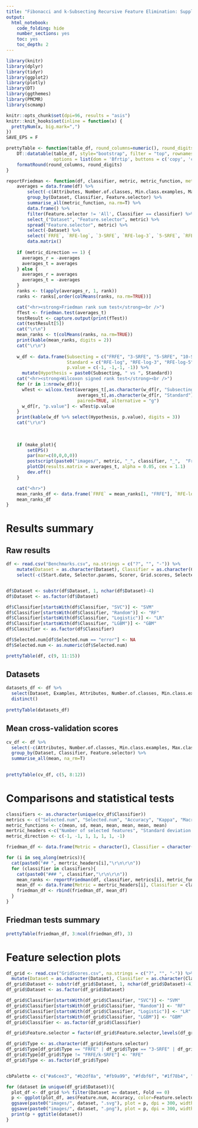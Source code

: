 ```yaml
---
title: "Fibonacci and k-Subsecting Recursive Feature Elimination: Supplement"
output: 
  html_notebook: 
    code_folding: hide
    number_sections: yes
    toc: yes
    toc_depth: 2
---
```


```r
library(knitr)
library(dplyr)
library(tidyr)
library(ggplot2)
library(plotly)
library(DT)
library(ggthemes)
library(PMCMR)
library(scmamp)

knitr::opts_chunk$set(dpi=96, results = "asis")
knitr::knit_hooks$set(inline = function(x) {
  prettyNum(x, big.mark=",")
})
SAVE_EPS = F
```

```r
prettyTable <- function(table_df, round_columns=numeric(), round_digits=3, make_plot=T) {
    DT::datatable(table_df, style="bootstrap", filter = "top", rownames = FALSE, extensions = "Buttons",
                  options = list(dom = 'Bfrtip', buttons = c('copy', 'csv', 'excel', 'pdf', 'print'))) %>%
    formatRound(round_columns, round_digits)
}

reportFriedman <- function(df, classifier, metric, metric_function, metric_direction=1, make_plot = T){
    averages = data.frame(df) %>%
        select(-c(Attributes, Number.of.classes, Min.class.examples, Max.class.examples)) %>%
        group_by(Dataset, Classifier, Feature.selector) %>%
        summarise_all(metric_function, na.rm=T) %>%
        data.frame() %>%
        filter(Feature.selector != 'All', Classifier == classifier) %>%
        select_("Dataset", "Feature.selector", metric) %>%
        spread("Feature.selector", metric) %>%
        select(-Dataset) %>%
        select(`FRFE`, `RFE-log`, `3-SRFE`, `RFE-log-3`, `5-SRFE`, `RFE-log-5`, `10-SRFE`, `RFE-log-10`) %>%
        data.matrix()
    
    if (metric_direction == 1) {
      averages_r = -averages
      averages_t = averages
    } else {
      averages_r = averages
      averages_t = -averages
    }
    ranks <- t(apply(averages_r, 1, rank))
    ranks <- ranks[,order(colMeans(ranks, na.rm=TRUE))]

    cat("<hr><strong>Friedman rank sum test</strong><br />")
    fTest <- friedman.test(averages_t)
    testResult <- capture.output(print(fTest))
    cat(testResult[5])
    cat("\r\n")
    mean_ranks <- t(colMeans(ranks, na.rm=TRUE))
    print(kable(mean_ranks, digits = 2))
    cat("\r\n")
    
    w_df <- data.frame(Subsecting = c("FRFE", "3-SRFE", "5-SRFE", "10-SRFE"),
                       Standard = c("RFE-log", "RFE-log-3", "RFE-log-5", "RFE-log-10"), 
                       p.value = c(-1, -1,-1, -1)) %>%
      mutate(Hypothesis = paste0(Subsecting, " vs ", Standard))
    cat("<hr><strong>Wilcoxon signed rank test</strong><br />")
    for (r in 1:nrow(w_df)){
      wTest <- wilcox.test(averages_t[,as.character(w_df[r, "Subsecting"])],
                           averages_t[,as.character(w_df[r, "Standard"])],
                           paired=TRUE, alternative = "g")
      w_df[r, "p.value"] <- wTest$p.value
    }
    print(kable(w_df %>% select(Hypothesis, p.value), digits = 3))
    cat("\r\n")
    
    
    
    if (make_plot){
        setEPS()
        par(mar=c(0,0,0,0))
        postscript(paste0("images/", metric, "_", classifier, "_",  "Friedman.eps"), width = 7, height = 3.4)
        plotCD(results.matrix = averages_t, alpha = 0.05, cex = 1.1)
        dev.off()
    }

    cat("<hr>")
    mean_ranks_df <- data.frame(`FRFE` = mean_ranks[1, "FRFE"], `RFE-log` = mean_ranks[1, "RFE-log"], `3-SRFE` = mean_ranks[1, "3-SRFE"], `RFE-log-3` = mean_ranks[1, "RFE-log-3"], `5-SRFE` = mean_ranks[1, "5-SRFE"], `RFE-log-5` = mean_ranks[1, "RFE-log-5"], `10-SRFE` = mean_ranks[1, "10-SRFE"], `RFE-log-10` = mean_ranks[1, "RFE-log-10"], `p-value` = fTest$p.value)
    mean_ranks_df
}
```


# Results summary

## Raw results

```r
df <- read.csv("Benchmarks.csv", na.strings = c("?", "", "-")) %>%
    mutate(Dataset = as.character(Dataset), Classifier = as.character(Classifier), Selected.num = as.character(Selected.num)) %>%
    select(-c(Start.date, Selector.params, Scorer, Grid.scores, Selected.features))


df$Dataset <- substr(df$Dataset, 1, nchar(df$Dataset)-4)
df$Dataset <- as.factor(df$Dataset)

df$Classifier[startsWith(df$Classifier, "SVC")] <- "SVM"
df$Classifier[startsWith(df$Classifier, "Random")] <- "RF"
df$Classifier[startsWith(df$Classifier, "Logistic")] <- "LR"
df$Classifier[startsWith(df$Classifier, "LGBM")] <- "GBM"
df$Classifier <- as.factor(df$Classifier)

df$Selected.num[df$Selected.num == "error"] <- NA
df$Selected.num <- as.numeric(df$Selected.num)

prettyTable(df, c(9, 11:15))
```

## Datasets

```r
datasets_df <- df %>%
  select(Dataset, Examples, Attributes, Number.of.classes, Min.class.examples, Max.class.examples) %>%
  distinct()
  
prettyTable(datasets_df)
```

## Mean cross-validation scores

```r
cv_df <- df %>%
  select(-c(Attributes, Number.of.classes, Min.class.examples, Max.class.examples)) %>%
  group_by(Dataset, Classifier, Feature.selector) %>%
  summarise_all(mean, na_rm=T)
  

prettyTable(cv_df, c(5, 8:12))
```

# Comparisons and statistical tests {.tabset}

```r
classifiers <- as.character(unique(cv_df$Classifier))
metrics <- c("Selected.num", "Selected.num", "Accuracy", "Kappa", "Macro.recall", "G.mean", "Processing.time")
metric_functions <- c(mean, sd, mean, mean, mean, mean, mean)
mertric_headers <-c("Number of selected features", "Standard deviation of number of selected features", "Accuracy", "Kappa", "Macro recall", "G-mean", "Processing time")
metric_direction <- c(-1, -1, 1, 1, 1, 1, -1)

friedman_df <- data.frame(Metric = character(), Classifier = character(), `FRFE` = numeric(), `RFE-log` = numeric(), `3-SRFE` = numeric(), `RFE-log-3` = numeric(), `5-SRFE` = numeric(), `RFE-log-5` = numeric(), `10-SRFE` = numeric(), `RFE-log-10` = numeric(), `p-value` = numeric())

for (i in seq_along(metrics)){
  cat(paste0("## ", mertric_headers[i],"\r\n\r\n"))
  for (classifier in classifiers){
    cat(paste0("### ", classifier,"\r\n\r\n"))
    mean_ranks <- reportFriedman(df, classifier, metrics[i], metric_functions[i], metric_direction[i], make_plot = F)
    mean_df <- data.frame(Metric = mertric_headers[i], Classifier = classifier, `FRFE` = mean_ranks$FRFE, `RFE-log` = mean_ranks$RFE.log, `3-SRFE` = mean_ranks$X3.SRFE, `RFE-log-3` = mean_ranks$RFE.log.3, `5-SRFE` = mean_ranks$X5.SRFE, `RFE-log-5` = mean_ranks$RFE.log.5, `10-SRFE` = mean_ranks$X10.SRFE, `RFE-log-10` = mean_ranks$RFE.log.10, `p-value` = mean_ranks$p.value)
    friedman_df <- rbind(friedman_df, mean_df)
  }
}

```

## Friedman tests summary

```r
prettyTable(friedman_df, 3:ncol(friedman_df), 3)
```


# Feature selection plots

```r
df_grid <- read.csv("GridScores.csv", na.strings = c("?", "", "-")) %>% 
  mutate(Dataset = as.character(Dataset), Classifier = as.character(Classifier))
df_grid$Dataset <- substr(df_grid$Dataset, 1, nchar(df_grid$Dataset)-4)
df_grid$Dataset <- as.factor(df_grid$Dataset)

df_grid$Classifier[startsWith(df_grid$Classifier, "SVC")] <- "SVM"
df_grid$Classifier[startsWith(df_grid$Classifier, "Random")] <- "RF"
df_grid$Classifier[startsWith(df_grid$Classifier, "Logistic")] <- "LR"
df_grid$Classifier[startsWith(df_grid$Classifier, "LGBM")] <- "GBM"
df_grid$Classifier <- as.factor(df_grid$Classifier)

df_grid$Feature.selector = factor(df_grid$Feature.selector,levels(df_grid$Feature.selector)[c(4,2,3,1,5,7,8,6)])

df_grid$Type <- as.character(df_grid$Feature.selector)
df_grid$Type[df_grid$Type == "FRFE" | df_grid$Type == "3-SRFE" | df_grid$Type == "5-SRFE" | df_grid$Type == "10-SRFE"] <- "FRFE/k-SRFE"
df_grid$Type[df_grid$Type != "FRFE/k-SRFE"] <- "RFE"
df_grid$Type <- as.factor(df_grid$Type)


cbPalette <- c("#a6cee3", "#b2df8a", "#fb9a99", "#fdbf6f", "#1f78b4", "#33a02c", "#e31a1c", "#ff7f00")

for (dataset in unique(df_grid$Dataset)){
  plot_df <- df_grid %>% filter(Dataset == dataset, Fold == 0)
  p <- ggplot(plot_df, aes(Feature.num, Accuracy, color=Feature.selector)) + geom_point(alpha=0.6) + facet_grid(Classifier~Type) + theme_bw() + scale_color_manual(values=cbPalette, name="Selector") + xlab("Number of features")
  ggsave(paste0("images/", dataset, ".svg"), plot = p, dpi = 300, width=8, height=4, units = "in")
  ggsave(paste0("images/", dataset, ".png"), plot = p, dpi = 300, width=8, height=4, units = "in")
  print(p + ggtitle(dataset))
}
```





